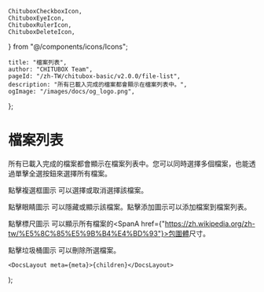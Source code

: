 	ChituboxCheckboxIcon,
	ChituboxEyeIcon,
	ChituboxRulerIcon,
	ChituboxDeleteIcon,
} from "@/components/icons/Icons";

	title: "檔案列表",
	author: "CHITUBOX Team",
	pageId: "/zh-TW/chitubox-basic/v2.0.0/file-list",
	description: "所有已載入完成的檔案都會顯示在檔案列表中。",
	ogImage: "/images/docs/og_logo.png",
};

# 檔案列表

所有已載入完成的檔案都會顯示在檔案列表中。您可以同時選擇多個檔案，也能透過單擊全選按鈕來選擇所有檔案。

<ImageContainer>
	<AntdImage
		src={"/images/docs/zh-TW/chitubox-basic/2.x.x/007-file-list-panel.png"}
	/>
</ImageContainer>

點擊複選框圖示 <ChituboxCheckboxIcon /> 可以選擇或取消選擇該檔案。

點擊眼睛圖示 <ChituboxEyeIcon /> 可以隱藏或顯示該檔案。點擊添加圖示可以添加檔案到檔案列表。

點擊標尺圖示 <ChituboxRulerIcon /> 可以顯示所有檔案的<SpanA href={"https://zh.wikipedia.org/zh-tw/%E5%8C%85%E5%9B%B4%E4%BD%93"}>包圍體</SpanA>尺寸。

點擊垃圾桶圖示 <ChituboxDeleteIcon /> 可以刪除所選檔案。

	<DocsLayout meta={meta}>{children}</DocsLayout>
);
